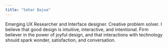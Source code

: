 ```yaml
---
title: "Sehar Bajwa"
---
```


Emerging UX Researcher and Interface designer. Creative problem solver. I believe that good design is intuitive, interactive, and intentional. Firm believer in the power of joyful design, and that interactions with technology should spark wonder, satisfaction, and conversation.
